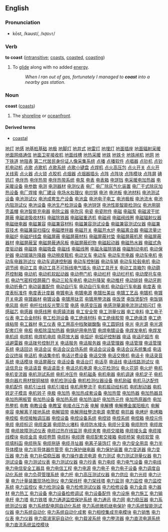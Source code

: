 ==English==
<!-- verb and noun surely have different etyms, no? -->
===Pronunciation===
*kōst, /kəʊst/, /<tt>k@Ust</tt>/

===Verb===
'''to coast''' ([[intransitive]]; [[coasts]], [[coasted]], [[coasting]])

# To [[glide]] along with no added [[energy]].
#:''When I ran out of gas, fortunately I managed to '''coast''' into a nearby gas station.''

===Noun===
'''coast''' ([[coasts]])

#The [[shoreline]] or [[oceanfront]].

====Derived terms====
*[[coastal]]
[http://www.3333888888.com/dzdg004/001.htm 地灯]
[http://www.3333888888.com/dzdg004/002.htm 地感]
[http://www.3333888888.com/dzdg004/003.htm 地基桩基础]
[http://www.3333888888.com/dzdg004/004.htm 地极]
[http://www.3333888888.com/dzdg004/005.htm 地脚灯]
[http://www.3333888888.com/dzdg004/006.htm 地井式]
[http://www.3333888888.com/dzdg004/007.htm 地雷灯]
[http://www.3333888888.com/dzdg004/008.htm 地埋灯]
[http://www.3333888888.com/dzdg004/009.htm 地面插座]
[http://www.3333888888.com/dzdg004/010.htm 地面辐射采暖]
[http://www.3333888888.com/dzdg004/011.htm 地面网络通信]
[http://www.3333888888.com/dzdg004/012.htm 地面卫星接收机]
[http://www.3333888888.com/dzdg004/013.htm 地面线槽]
[http://www.3333888888.com/dzdg004/014.htm 地热采暖]
[http://www.3333888888.com/dzdg004/015.htm 地铁]
[http://www.3333888888.com/dzdg004/016.htm 地铁卡]
[http://www.3333888888.com/dzdg004/017.htm 地铁闸机]
[http://www.3333888888.com/dzdg004/018.htm 地网]
[http://www.3333888888.com/dzdg004/019.htm 地下铁道]
[http://www.3333888888.com/dzdg004/020.htm 地阻表]
[http://www.3333888888.com/dzdg004/021.htm 第二代居民身份证人像采集系统]
[http://www.3333888888.com/dzdg004/022.htm 点播]
[http://www.3333888888.com/dzdg004/023.htm 点播软件]
[http://www.3333888888.com/dzdg004/024.htm 点唱器]
[http://www.3333888888.com/dzdg004/025.htm 点钞机]
[http://www.3333888888.com/dzdg004/026.htm 点钞机电动机]
[http://www.3333888888.com/dzdg004/027.htm 点歌]
[http://www.3333888888.com/dzdg004/028.htm 点歌机]
[http://www.3333888888.com/dzdg004/029.htm 点歌系统]
[http://www.3333888888.com/dzdg004/030.htm 点歌小键盘]
[http://www.3333888888.com/dzdg004/031.htm 点焊机]
[http://www.3333888888.com/dzdg004/032.htm 点火高压包]
[http://www.3333888888.com/dzdg004/033.htm 点火开关]
[http://www.3333888888.com/dzdg004/034.htm 点火开关线索]
[http://www.3333888888.com/dzdg004/035.htm 点火器]
[http://www.3333888888.com/dzdg004/036.htm 点火锁]
[http://www.3333888888.com/dzdg004/037.htm 点胶机]
[http://www.3333888888.com/dzdg004/038.htm 点烟器]
[http://www.3333888888.com/dzdg004/039.htm 点烟器插头]
[http://www.3333888888.com/dzdg004/040.htm 点阵]
[http://www.3333888888.com/dzdg004/041.htm 点阵块]
[http://www.3333888888.com/dzdg004/042.htm 点阵模块]
[http://www.3333888888.com/dzdg004/043.htm 点阵屏]
[http://www.3333888888.com/dzdg004/044.htm 碘钨灯]
[http://www.3333888888.com/dzdg004/045.htm 电伴热]
[http://www.3333888888.com/dzdg004/046.htm 电伴热带]
[http://www.3333888888.com/dzdg004/047.htm 电伴热带系统]
[http://www.3333888888.com/dzdg004/048.htm 电泵]
[http://www.3333888888.com/dzdg004/049.htm 电表]
[http://www.3333888888.com/dzdg004/050.htm 电表箱]
[http://www.3333888888.com/dzdg004/051.htm 电饼铛]
[http://www.3333888888.com/dzdg004/052.htm 电采暖电加热器]
[http://www.3333888888.com/dzdg004/053.htm 电采暖设备]
[http://www.3333888888.com/dzdg004/054.htm 电参数]
[http://www.3333888888.com/dzdg004/055.htm 电测]
[http://www.3333888888.com/dzdg004/056.htm 电测器材]
[http://www.3333888888.com/dzdg004/057.htm 电测仪表]
[http://www.3333888888.com/dzdg004/058.htm 电厂]
[http://www.3333888888.com/dzdg004/059.htm 电厂除灰气化装置]
[http://www.3333888888.com/dzdg004/060.htm 电厂干式除灰加热设备]
[http://www.3333888888.com/dzdg004/061.htm 电厂焊接]
[http://www.3333888888.com/dzdg004/062.htm 电厂建设]
[http://www.3333888888.com/dzdg004/063.htm 电场水处理仪]
[http://www.3333888888.com/dzdg004/064.htm 电炒锅]
[http://www.3333888888.com/dzdg004/065.htm 电池]
[http://www.3333888888.com/dzdg004/066.htm 电池板]
[http://www.3333888888.com/dzdg004/067.htm 电池材料]
[http://www.3333888888.com/dzdg004/068.htm 电池测试设备]
[http://www.3333888888.com/dzdg004/069.htm 电池测试仪]
[http://www.3333888888.com/dzdg004/070.htm 电池成套生产设备]
[http://www.3333888888.com/dzdg004/071.htm 电池盒]
[http://www.3333888888.com/dzdg004/072.htm 电池电子电工]
[http://www.3333888888.com/dzdg004/073.htm 电池极板]
[http://www.3333888888.com/dzdg004/074.htm 电池流水]
[http://www.3333888888.com/dzdg004/075.htm 电池内阻测试仪]
[http://www.3333888888.com/dzdg004/076.htm 电池设备]
[http://www.3333888888.com/dzdg004/077.htm 电池生产检测设备]
[http://www.3333888888.com/dzdg004/078.htm 电池锌饼]
[http://www.3333888888.com/dzdg004/079.htm 电池性能智能检测仪]
[http://www.3333888888.com/dzdg004/080.htm 电池用钢壳盖帽]
[http://www.3333888888.com/dzdg004/081.htm 电池智能充电器]
[http://www.3333888888.com/dzdg004/082.htm 电除尘器]
[http://www.3333888888.com/dzdg004/083.htm 电吹风]
[http://www.3333888888.com/dzdg004/084.htm 电瓷]
[http://www.3333888888.com/dzdg004/085.htm 电瓷附件]
[http://www.3333888888.com/dzdg004/086.htm 电磁]
[http://www.3333888888.com/dzdg004/087.htm 电磁泵]
[http://www.3333888888.com/dzdg004/088.htm 电磁波干扰屏蔽]
[http://www.3333888888.com/dzdg004/089.htm 电磁波吸收材料]
[http://www.3333888888.com/dzdg004/090.htm 电磁除铁器]
[http://www.3333888888.com/dzdg004/091.htm 电磁磁重选机]
[http://www.3333888888.com/dzdg004/092.htm 电磁阀]
[http://www.3333888888.com/dzdg004/093.htm 电磁阀线圈]
[http://www.3333888888.com/dzdg004/094.htm 电磁辐射仪器]
[http://www.3333888888.com/dzdg004/095.htm 电磁继电器]
[http://www.3333888888.com/dzdg004/096.htm 电磁兼容]
[http://www.3333888888.com/dzdg004/097.htm 电磁兼容材料]
[http://www.3333888888.com/dzdg004/098.htm 电磁兼容测试设备]
[http://www.3333888888.com/dzdg004/099.htm 电磁兼容测试仪器]
[http://www.3333888888.com/dzdg004/100.htm 电磁兼容技术]
[http://www.3333888888.com/dzdg004/101.htm 电磁兼容扫描仪]
[http://www.3333888888.com/dzdg004/102tm 电磁搅拌器]
[http://www.3333888888.com/dzdg004/103.htm 电磁开关]
[http://www.3333888888.com/dzdg004/104.htm 电磁开水炉]
[http://www.3333888888.com/dzdg004/105.htm 电磁离合器]
[http://www.3333888888.com/dzdg004/106.htm 电磁流量计]
[http://www.3333888888.com/dzdg004/107.htm 电磁炉]
[http://www.3333888888.com/dzdg004/108.htm 电磁炉线盘]
[http://www.3333888888.com/dzdg004/109.htm 电磁屏蔽]
[http://www.3333888888.com/dzdg004/110.htm 电磁屏蔽材料]
[http://www.3333888888.com/dzdg004/111.htm 电磁屏蔽衬垫]
[http://www.3333888888.com/dzdg004/112.htm 电磁屏蔽机房]
[http://www.3333888888.com/dzdg004/113.htm 电磁屏蔽器材]
[http://www.3333888888.com/dzdg004/114.htm 电磁屏蔽室]
[http://www.3333888888.com/dzdg004/115.htm 电磁屏蔽通风板]
[http://www.3333888888.com/dzdg004/116.htm 电磁屏蔽织物]
[http://www.3333888888.com/dzdg004/117.htm 电磁起动器]
[http://www.3333888888.com/dzdg004/118.htm 电磁热水器]
[http://www.3333888888.com/dzdg004/119.htm 电磁式角度驱动器]
[http://www.3333888888.com/dzdg004/120.htm 电磁铁]
[http://www.3333888888.com/dzdg004/121.htm 电磁吸盘]
[http://www.3333888888.com/dzdg004/122.htm 电磁线]
[http://www.3333888888.com/dzdg004/123.htm 电磁线圈]
[http://www.3333888888.com/dzdg004/124.htm 电磁永磁除铁器]
[http://www.3333888888.com/dzdg004/125.htm 电磁制动电机]
[http://www.3333888888.com/dzdg004/126.htm 电动保护器]
[http://www.3333888888.com/dzdg004/127.htm 电动玻璃升降器]
[http://www.3333888888.com/dzdg004/128.htm 电动擦皮鞋机]
[http://www.3333888888.com/dzdg004/129.htm 电动叉车]
[http://www.3333888888.com/dzdg004/130.htm 电动车]
[http://www.3333888888.com/dzdg004/131.htm 电动车充电器]
[http://www.3333888888.com/dzdg004/132.htm 电动车电机]
[http://www.3333888888.com/dzdg004/133.htm 电动车电器测试仪]
[http://www.3333888888.com/dzdg004/134.htm 电动车调速控制器]
[http://www.3333888888.com/dzdg004/135.htm 电动车控制器]
[http://www.3333888888.com/dzdg004/136.htm 电动车辆]
[http://www.3333888888.com/dzdg004/137.htm 电动车轮毂电机]
[http://www.3333888888.com/dzdg004/138.htm 电动调节阀]
[http://www.3333888888.com/dzdg004/139.htm 电动工具]
[http://www.3333888888.com/dzdg004/140.htm 电动工具不可拆线电气插头]
[http://www.3333888888.com/dzdg004/141.htm 电动工具开关]
[http://www.3333888888.com/dzdg004/142.htm 电动工具箱包]
[http://www.3333888888.com/dzdg004/143.htm 电动葫芦控制箱]
[http://www.3333888888.com/dzdg004/144.htm 电动机]
[http://www.3333888888.com/dzdg004/145.htm 电动机软起动器]
[http://www.3333888888.com/dzdg004/146.htm 电动卷门机]
[http://www.3333888888.com/dzdg004/147.htm 电动栏杆]
[http://www.3333888888.com/dzdg004/148.htm 电动栏杆机]
[http://www.3333888888.com/dzdg004/149.htm 电动摩托车电机]
[http://www.3333888888.com/dzdg004/150.htm 电动气密程控屏蔽门]
[http://www.3333888888.com/dzdg004/151.htm 电动三轮车电机]
[http://www.3333888888.com/dzdg004/152.htm 电动升降架]
[http://www.3333888888.com/dzdg004/153.htm 电动推杆]
[http://www.3333888888.com/dzdg004/154.htm 电动娃娃]
[http://www.3333888888.com/dzdg004/155.htm 电动牙刷]
[http://www.3333888888.com/dzdg004/156.htm 电动折叠门]
[http://www.3333888888.com/dzdg004/157.htm 电动装置配件]
[http://www.3333888888.com/dzdg004/158.htm 电动自行车]
[http://www.3333888888.com/dzdg004/159.htm 电动自行车电机]
[http://www.3333888888.com/dzdg004/160.htm 电动自行车电器]
[http://www.3333888888.com/dzdg004/161.htm 电度表]
[http://www.3333888888.com/dzdg004/162.htm 电度表标准件]
[http://www.3333888888.com/dzdg004/163.htm 电度表计度器]
[http://www.3333888888.com/dzdg004/164.htm 电镀电泳]
[http://www.3333888888.com/dzdg004/165.htm 电镀电源]
[http://www.3333888888.com/dzdg004/166.htm 电镀杜美丝]
[http://www.3333888888.com/dzdg004/167.htm 电镀工艺品]
[http://www.3333888888.com/dzdg004/168.htm 电镀机]
[http://www.3333888888.com/dzdg004/169.htm 电镀开关电源]
[http://www.3333888888.com/dzdg004/170.htm 电镀器材]
[http://www.3333888888.com/dzdg004/171.htm 电镀设备]
[http://www.3333888888.com/dzdg004/172.htm 电镀用钛蓝]
[http://www.3333888888.com/dzdg004/173.htm 电镀用整流器]
[http://www.3333888888.com/dzdg004/174.htm 电饭煲]
[http://www.3333888888.com/dzdg004/175.htm 电饭煲配件]
[http://www.3333888888.com/dzdg004/176.htm 电饭锅]
[http://www.3333888888.com/dzdg004/177.htm 电风扇]
[http://www.3333888888.com/dzdg004/178.htm 电杆]
[http://www.3333888888.com/dzdg004/179.htm 电杆拉线反光警示管]
[http://www.3333888888.com/dzdg004/180.htm 电感]
[http://www.3333888888.com/dzdg004/181.htm 电感变压器]
[http://www.3333888888.com/dzdg004/182.htm 电感测量漏电流测试频闪灯]
[http://www.3333888888.com/dzdg004/183.htm 电感磁芯]
[http://www.3333888888.com/dzdg004/184.htm 电感器]
[http://www.3333888888.com/dzdg004/185.htm 电感线圈]
[http://www.3333888888.com/dzdg004/186.htm 电感镇流器]
[http://www.3333888888.com/dzdg004/187.htm 电工安全带]
[http://www.3333888888.com/dzdg004/188.htm 电工测量仪器]
[http://www.3333888888.com/dzdg004/189.htm 电工电料]
[http://www.3333888888.com/dzdg004/190.htm 电工电子仪表]
[http://www.3333888888.com/dzdg004/191.htm 电工合金材料]
[http://www.3333888888.com/dzdg004/192.htm 电工检测设备]
[http://www.3333888888.com/dzdg004/193.htm 电工绝缘材料]
[http://www.3333888888.com/dzdg004/194.htm 电工绝缘胶带]
[http://www.3333888888.com/dzdg004/195.htm 电工绝缘漆]
[http://www.3333888888.com/dzdg004/196.htm 电工绝缘粘带]
[http://www.3333888888.com/dzdg004/197.htm 电工器材]
[http://www.3333888888.com/dzdg004/198.htm 电工仪表]
[http://www.3333888888.com/dzdg004/199.htm 电工用高中档聚碳酸酯]
[http://www.3333888888.com/dzdg004/200.htm 电工圆铜线]
[http://www.3333888888.com/dzdg004/201.htm 电光]
[http://www.3333888888.com/dzdg004/202.htm 电光源]
[http://www.3333888888.com/dzdg004/203.htm 电光源配套灯座]
[http://www.3333888888.com/dzdg004/204.htm 电柜]
[http://www.3333888888.com/dzdg004/205.htm 电柜除湿加热器]
[http://www.3333888888.com/dzdg004/206.htm 电锅炉用电热管]
[http://www.3333888888.com/dzdg004/207.htm 电焊电镀设备]
[http://www.3333888888.com/dzdg004/208.htm 电焊发电机]
[http://www.3333888888.com/dzdg004/209.htm 电焊发电机组]
[http://www.3333888888.com/dzdg004/210.htm 电焊机]
[http://www.3333888888.com/dzdg004/211.htm 电焊机电缆]
[http://www.3333888888.com/dzdg004/212.htm 电荷放大器]
[http://www.3333888888.com/dzdg004/213.htm 电弧炉]
[http://www.3333888888.com/dzdg004/214.htm 电弧炉控制器]
[http://www.3333888888.com/dzdg004/215.htm 电话]
[http://www.3333888888.com/dzdg004/216.htm 电话IP超市]
[http://www.3333888888.com/dzdg004/217.htm 电话避雷器]
[http://www.3333888888.com/dzdg004/218.htm 电话拨号控制开关]
[http://www.3333888888.com/dzdg004/219.htm 电话服务]
[http://www.3333888888.com/dzdg004/220.htm 电话服务器]
[http://www.3333888888.com/dzdg004/221.htm 电话管理器]
[http://www.3333888888.com/dzdg004/222.htm 电话管理]
[http://www.3333888888.com/dzdg004/223.htm 电话管理系统]
[http://www.3333888888.com/dzdg004/224.htm 电话回访]
[http://www.3333888888.com/dzdg004/225.htm 电话会议]
[http://www.3333888888.com/dzdg004/226.htm 电话会议会场系统]
[http://www.3333888888.com/dzdg004/227.htm 电话会议设备]
[http://www.3333888888.com/dzdg004/228.htm 电话会议系统集成]
[http://www.3333888888.com/dzdg004/229.htm 电话会议终端]
[http://www.3333888888.com/dzdg004/230.htm 电话机]
[http://www.3333888888.com/dzdg004/231.htm 电话集中机]
[http://www.3333888888.com/dzdg004/232.htm 电话计费设备]
[http://www.3333888888.com/dzdg004/233.htm 电话交换]
[http://www.3333888888.com/dzdg004/234.htm 电话交换机]
[http://www.3333888888.com/dzdg004/235.htm 电话卡]
[http://www.3333888888.com/dzdg004/236.htm 电话录音系统]
[http://www.3333888888.com/dzdg004/237.htm 电话模块]
[http://www.3333888888.com/dzdg004/238.htm 电话屏蔽仪]
[http://www.3333888888.com/dzdg004/239.htm 电话设备]
[http://www.3333888888.com/dzdg004/240.htm 电话台灯]
[http://www.3333888888.com/dzdg004/241.htm 电话亭]
[http://www.3333888888.com/dzdg004/242.htm 电话线]
[http://www.3333888888.com/dzdg004/243.htm 电话线路测试仪]
[http://www.3333888888.com/dzdg004/244.htm 电话信息台]
[http://www.3333888888.com/dzdg004/245.htm 电话语音]
[http://www.3333888888.com/dzdg004/246.htm 电话语音卡]
[http://www.3333888888.com/dzdg004/247.htm 电话总机电源]
[http://www.3333888888.com/dzdg004/248.htm 电火花检测仪]
[http://www.3333888888.com/dzdg004/249.htm 电火花铜]
[http://www.3333888888.com/dzdg004/250.htm 电火炉]
[http://www.3333888888.com/dzdg004/251.htm 电机]
[http://www.3333888888.com/dzdg004/252.htm 电机变流器]
[http://www.3333888888.com/dzdg004/253.htm 电机测试系统]
[http://www.3333888888.com/dzdg004/254.htm 电机冲压件]
[http://www.3333888888.com/dzdg004/255.htm 电机磁条]
[http://www.3333888888.com/dzdg004/256.htm 电机电器]
[http://www.3333888888.com/dzdg004/257.htm 电机调速]
[http://www.3333888888.com/dzdg004/258.htm 电机定子]
[http://www.3333888888.com/dzdg004/259.htm 电机换向器片用材银铜梯排]
[http://www.3333888888.com/dzdg004/260.htm 电机检测设备]
[http://www.3333888888.com/dzdg004/261.htm 电机检测仪器设备]
[http://www.3333888888.com/dzdg004/262.htm 电机励磁]
[http://www.3333888888.com/dzdg004/263.htm 电机马达配件]
[http://www.3333888888.com/dzdg004/264.htm 电机配件]
[http://www.3333888888.com/dzdg004/265.htm 电机引出线]
[http://www.3333888888.com/dzdg004/266.htm 电机引接线]
[http://www.3333888888.com/dzdg004/267.htm 电机用整流子]
[http://www.3333888888.com/dzdg004/268.htm 电机振动给料机]
[http://www.3333888888.com/dzdg004/269.htm 电机制动器]
[http://www.3333888888.com/dzdg004/270.htm 电机转定子模具]
[http://www.3333888888.com/dzdg004/271.htm 电机转子]
[http://www.3333888888.com/dzdg004/272.htm 电极]
[http://www.3333888888.com/dzdg004/273.htm 电加热]
[http://www.3333888888.com/dzdg004/274.htm 电加热成套设备]
[http://www.3333888888.com/dzdg004/275.htm 电加热管]
[http://www.3333888888.com/dzdg004/276.htm 电加热器]
[http://www.3333888888.com/dzdg004/277.htm 电加热器具]
[http://www.3333888888.com/dzdg004/278.htm 电加热圈板管]
[http://www.3333888888.com/dzdg004/279.htm 电加热设备]
[http://www.3333888888.com/dzdg004/280.htm 电加热系统]
[http://www.3333888888.com/dzdg004/281.htm 电加热油炉]
[http://www.3333888888.com/dzdg004/282.htm 电加热元件]
[http://www.3333888888.com/dzdg004/283.htm 电加热原器件]
[http://www.3333888888.com/dzdg004/284.htm 电加热整机]
[http://www.3333888888.com/dzdg004/285.htm 电教]
[http://www.3333888888.com/dzdg004/286.htm 电教设备]
[http://www.3333888888.com/dzdg004/287.htm 电教室]
[http://www.3333888888.com/dzdg004/288.htm 电接点压力表]
[http://www.3333888888.com/dzdg004/289.htm 电解]
[http://www.3333888888.com/dzdg004/290.htm 电解槽]
[http://www.3333888888.com/dzdg004/291.htm 电解槽金属阳极片]
[http://www.3333888888.com/dzdg004/292.htm 电解电容]
[http://www.3333888888.com/dzdg004/293.htm 电解离子接地系统]
[http://www.3333888888.com/dzdg004/294.htm 电解钼带]
[http://www.3333888888.com/dzdg004/295.htm 电解用硅整流电源]
[http://www.3333888888.com/dzdg004/296.htm 电警棍]
[http://www.3333888888.com/dzdg004/297.htm 电抗器]
[http://www.3333888888.com/dzdg004/298.htm 电烤炉]
[http://www.3333888888.com/dzdg004/299.htm 电烤箱]
[http://www.3333888888.com/dzdg004/300.htm 电控柜]
[http://www.3333888888.com/dzdg004/301.htm 电控接触调压器]
[http://www.3333888888.com/dzdg004/302.htm 电控设备]
[http://www.3333888888.com/dzdg004/303.htm 电控设备系统]
[http://www.3333888888.com/dzdg004/304.htm 电控锁]
[http://www.3333888888.com/dzdg004/305.htm 电控系统]
[http://www.3333888888.com/dzdg004/306.htm 电控箱]
[http://www.3333888888.com/dzdg004/307.htm 电控元件]
[http://www.3333888888.com/dzdg004/308.htm 电缆]
[http://www.3333888888.com/dzdg004/309.htm 电缆标识]
[http://www.3333888888.com/dzdg004/310.htm 电缆查漏]
[http://www.3333888888.com/dzdg004/311.htm 电缆防火堵料]
[http://www.3333888888.com/dzdg004/312.htm 电缆防水接头]
[http://www.3333888888.com/dzdg004/313.htm 电缆分支箱]
[http://www.3333888888.com/dzdg004/314.htm 电缆附件]
[http://www.3333888888.com/dzdg004/315.htm 电缆故障]
[http://www.3333888888.com/dzdg004/316.htm 电缆故障测试仪表]
[http://www.3333888888.com/dzdg004/317.htm 电缆过热在线监测]
[http://www.3333888888.com/dzdg004/318.htm 电缆夹套]
[http://www.3333888888.com/dzdg004/319.htm 电缆交接箱]
[http://www.3333888888.com/dzdg004/320.htm 电缆接头盒]
[http://www.3333888888.com/dzdg004/321.htm 电缆接线模块]
[http://www.3333888888.com/dzdg004/322.htm 电缆金具]
[http://www.3333888888.com/dzdg004/323.htm 电缆卷筒]
[http://www.3333888888.com/dzdg004/324.htm 电缆料]
[http://www.3333888888.com/dzdg004/325.htm 电缆牌]
[http://www.3333888888.com/dzdg004/326.htm 电缆配套交接箱]
[http://www.3333888888.com/dzdg004/327.htm 电缆桥架]
[http://www.3333888888.com/dzdg004/328.htm 电缆软管]
[http://www.3333888888.com/dzdg004/329.htm 电缆填料函]
[http://www.3333888888.com/dzdg004/330.htm 电缆拖车]
[http://www.3333888888.com/dzdg004/331.htm 电缆拖链]
[http://www.3333888888.com/dzdg004/332.htm 电缆寻址器]
[http://www.3333888888.com/dzdg004/333.htm 电离子装饰灯]
[http://www.3333888888.com/dzdg004/334.htm 电力]
[http://www.3333888888.com/dzdg004/335.htm 电力安全用具]
[http://www.3333888888.com/dzdg004/336.htm 电力半导体模块]
[http://www.3333888888.com/dzdg004/337.htm 电力半导体器件管壳]
[http://www.3333888888.com/dzdg004/338.htm 电力保护继电器]
[http://www.3333888888.com/dzdg004/339.htm 电力保护装置]
[http://www.3333888888.com/dzdg004/340.htm 电力变送器]
[http://www.3333888888.com/dzdg004/341.htm 电力变压器]
[http://www.3333888888.com/dzdg004/342.htm 电力表]
[http://www.3333888888.com/dzdg004/343.htm 电力补偿稳压器]
[http://www.3333888888.com/dzdg004/344.htm 电力操作直流电源]
[http://www.3333888888.com/dzdg004/345.htm 电力测试]
[http://www.3333888888.com/dzdg004/346.htm 电力测试测量仪器]
[http://www.3333888888.com/dzdg004/347.htm 电力测试设备]
[http://www.3333888888.com/dzdg004/348.htm 电力测试仪表]
[http://www.3333888888.com/dzdg004/349.htm 电力测试仪器]
[http://www.3333888888.com/dzdg004/350.htm 电力抄表]
[http://www.3333888888.com/dzdg004/351.htm 电力电缆]
[http://www.3333888888.com/dzdg004/352.htm 电力电气设备]
[http://www.3333888888.com/dzdg004/353.htm 电力电线]
[http://www.3333888888.com/dzdg004/354.htm 电力电信安全工器具]
[http://www.3333888888.com/dzdg004/355.htm 电力电信工程]
[http://www.3333888888.com/dzdg004/356.htm 电力电源]
[http://www.3333888888.com/dzdg004/357.htm 电力电子]
[http://www.3333888888.com/dzdg004/358.htm 电力电子设备]
[http://www.3333888888.com/dzdg004/359.htm 电力调度自动化系统]
[http://www.3333888888.com/dzdg004/360.htm 电力负荷管理系统]
[http://www.3333888888.com/dzdg004/361.htm 电力杆]
[http://www.3333888888.com/dzdg004/362.htm 电力高压测试仪器]
[http://www.3333888888.com/dzdg004/363.htm 电力供应]
[http://www.3333888888.com/dzdg004/364.htm 电力光缆]
[http://www.3333888888.com/dzdg004/365.htm 电力计量]
[http://www.3333888888.com/dzdg004/366.htm 电力计量装置现场检测仪]
[http://www.3333888888.com/dzdg004/367.htm 电力架线杆]
[http://www.3333888888.com/dzdg004/368.htm 电力架线塔]
[http://www.3333888888.com/dzdg004/369.htm 电力监测]
[http://www.3333888888.com/dzdg004/370.htm 电力监控]
[http://www.3333888888.com/dzdg004/371.htm 电力监控系统]
[http://www.3333888888.com/dzdg004/372.htm 电力监控仪]
[http://www.3333888888.com/dzdg004/373.htm 电力检测设备]
[http://www.3333888888.com/dzdg004/374.htm 电力检修测试仪器]
[http://www.3333888888.com/dzdg004/375.htm 电力检修设备]
[http://www.3333888888.com/dzdg004/376.htm 电力金具]
[http://www.3333888888.com/dzdg004/377.htm 电力器材]
[http://www.3333888888.com/dzdg004/378.htm 电力热工]
[http://www.3333888888.com/dzdg004/379.htm 电力设备]
[http://www.3333888888.com/dzdg004/380.htm 电力设备检修调试]
[http://www.3333888888.com/dzdg004/381.htm 电力设备配件]
[http://www.3333888888.com/dzdg004/382.htm 电力设施]
[http://www.3333888888.com/dzdg004/383.htm 电力施工]
[http://www.3333888888.com/dzdg004/384.htm 电力输电杆]
[http://www.3333888888.com/dzdg004/385.htm 电力塔]
[http://www.3333888888.com/dzdg004/386.htm 电力铁塔]
[http://www.3333888888.com/dzdg004/387.htm 电力通道监控保护系统]
[http://www.3333888888.com/dzdg004/388.htm 电力通讯]
[http://www.3333888888.com/dzdg004/389.htm 电力网]
[http://www.3333888888.com/dzdg004/390.htm 电力稳压器]
[http://www.3333888888.com/dzdg004/391.htm 电力系统测试仪器]
[http://www.3333888888.com/dzdg004/392.htm 电力系统配电网自动化系统]
[http://www.3333888888.com/dzdg004/393.htm 电力系统微机继电保护]
[http://www.3333888888.com/dzdg004/394.htm 电力系统智能测试仪器]
[http://www.3333888888.com/dzdg004/395.htm 电力系统自动化]
[http://www.3333888888.com/dzdg004/396.htm 电力系统自动化成套]
[http://www.3333888888.com/dzdg004/397.htm 电力相控集成充电模块]
[http://www.3333888888.com/dzdg004/398.htm 电力销售]
[http://www.3333888888.com/dzdg004/399.htm 电力仪表]
[http://www.3333888888.com/dzdg004/400.htm 电力仪器]
[http://www.3333888888.com/dzdg004/401.htm 电力载波家庭自动化]
[http://www.3333888888.com/dzdg004/402.htm 电力载波系统]
[http://www.3333888888.com/dzdg004/403.htm 电力整流器]
[http://www.3333888888.com/dzdg004/404.htm 电力直流电源系统]
[http://www.3333888888.com/dzdg004/405.htm 电力直流系统监控模块]